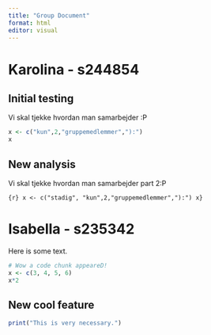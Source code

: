 ```yaml
---
title: "Group Document"
format: html
editor: visual
---
```


# Karolina - s244854

## Initial testing

Vi skal tjekke hvordan man samarbejder :P

```r
x <- c("kun",2,"gruppemedlemmer","):")
x
```

## New analysis

Vi skal tjekke hvordan man samarbejder part 2:P

```{r} x <- c("stadig", "kun",2,"gruppemedlemmer","):") x}
```

## 

# Isabella - s235342

Here is some text.

```r
# Wow a code chunk appeareD!
x <- c(3, 4, 5, 6)
x*2
```

## New cool feature

```r
print("This is very necessary.")
```

